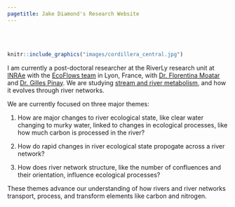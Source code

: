 ```yaml
---
pagetitle: Jake Diamond's Research Website
---
```


\
\
```r
knitr::include_graphics("images/cordillera_central.jpg")
```

I am currently a post-doctoral researcher at the RiverLy research unit at [INRAe](https://riverly.inrae.fr/en/home) with the [EcoFlows team](https://ecoflows.inrae.fr/)
in Lyon, France, with [Dr. Florentina Moatar](https://scholar.google.fr/citations?user=LzbYKSAAAAAJ&hl=en&oi=ao) and 
[Dr. Gilles Pinay](https://scholar.google.fr/citations?hl=en&user=gZAJ_rQAAAAJ). 
We are studying 
[stream and river metabolism](https://en.wikipedia.org/wiki/Stream_metabolism), 
and how it evolves through river networks. 

We are currently focused on three major themes: 

1) How are major changes to river ecological state, like clear water changing to murky water,
linked to changes in ecological processes, like how much carbon is processed in the river?

2) How do rapid changes in river ecological state propogate across a river network?

3) How does river network structure, like the number of confluences and their orientation,
influence ecological processes?

These themes advance our understanding of how rivers and river networks transport, process,
and transform elements like carbon and nitrogen. 

